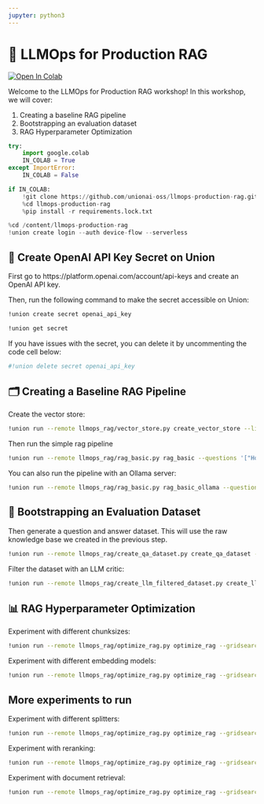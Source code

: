 ```yaml
---
jupyter: python3
---
```


# 🚀 LLMOps for Production RAG

<a target="_blank" href="https://colab.research.google.com/github/unionai-oss/llmops-production-rag/blob/main/workshop.ipynb">
  <img src="https://colab.research.google.com/assets/colab-badge.svg" alt="Open In Colab"/>
</a>

Welcome to the LLMOps for Production RAG workshop! In this workshop, we will cover:

1. Creating a baseline RAG pipeline
2. Bootstrapping an evaluation dataset
3. RAG Hyperparameter Optimization


```python
try:
    import google.colab
    IN_COLAB = True
except ImportError:
    IN_COLAB = False

if IN_COLAB:
    !git clone https://github.com/unionai-oss/llmops-production-rag.git
    %cd llmops-production-rag
    %pip install -r requirements.lock.txt
```


```python
%cd /content/llmops-production-rag
!union create login --auth device-flow --serverless
```

## 🔑 Create OpenAI API Key Secret on Union

First go to https://platform.openai.com/account/api-keys and create an OpenAI API key.

Then, run the following command to make the secret accessible on Union:

```bash
!union create secret openai_api_key
```

```bash
!union get secret
```

If you have issues with the secret, you can delete it by uncommenting the code cell below:

```bash
#!union delete secret openai_api_key
```


## 🗂️ Creating a Baseline RAG Pipeline

Create the vector store:

```bash
!union run --remote llmops_rag/vector_store.py create_vector_store --limit 10
```

Then run the simple rag pipeline

```bash
!union run --remote llmops_rag/rag_basic.py rag_basic --questions '["How do I read and write a pandas dataframe to csv format?"]'
```

You can also run the pipeline with an Ollama server:

```bash
!union run --remote llmops_rag/rag_basic.py rag_basic_ollama --questions '["How do I read and write a pandas dataframe to csv format?"]'
```

## 🥾 Bootstrapping an Evaluation Dataset

Then generate a question and answer dataset. This will use the raw knowledge base we created
in the previous step.

```bash
!union run --remote llmops_rag/create_qa_dataset.py create_qa_dataset --n_questions_per_doc 5 --n_answers_per_question 5
```

Filter the dataset with an LLM critic:

```bash
!union run --remote llmops_rag/create_llm_filtered_dataset.py create_llm_filtered_dataset
```


## 📊 RAG Hyperparameter Optimization

Experiment with different chunksizes:

```bash
!union run --remote llmops_rag/optimize_rag.py optimize_rag --gridsearch_config config/chunksize_experiment.yaml
```

Experiment with different embedding models:

```bash
!union run --remote llmops_rag/optimize_rag.py optimize_rag --gridsearch_config config/embedding_model_experiment.yaml
```

## More experiments to run

Experiment with different splitters:

```bash
!union run --remote llmops_rag/optimize_rag.py optimize_rag --gridsearch_config config/splitter_experiment.yaml
```

Experiment with reranking:

```bash
!union run --remote llmops_rag/optimize_rag.py optimize_rag --gridsearch_config config/reranking_experiment.yaml
```

Experiment with document retrieval:

```bash
!union run --remote llmops_rag/optimize_rag.py optimize_rag --gridsearch_config config/search_params_experiment.yaml
```
